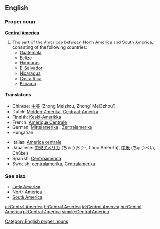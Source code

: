 ==English==
{{wikipedia}}

===Proper noun===
'''[[Central]] [[America]]'''

# The part of the [[Americas]] between [[North America]] and [[South America]], consisting of the following countries:
#*[[Guatemala]]
#*[[Belize]]
#*[[Honduras]]
#*[[El Salvador]]
#*[[Nicaragua]]
#*[[Costa Rica]]
#*[[Panama]]

====Translations====
{{trans-top|the part of the Americas between North America and South America}}
*Chinese: [[中美]] (Zhong Meizhou, Zhong1 Mei3zhou1)
*Dutch: [[Midden-Amerika]], [[Centraal-Amerika]]
*Finnish: [[Keski-Amerikka]]
*French: [[Amérique Centrale]] {{f}}
*German: [[Mittelamerika]] {{n}}, [[Zentralamerika]] {{n}}
* Hungarian: {{t|hu|Közép-Amerika}}
{{trans-mid}}
*Italian: [[America centrale]] {{f}}
*Japanese: [[中央アメリカ]] (ちゅうおう-, Chūō Amerika), [[中米]] (ちゅうべい, Chūbei)
*Spanish: [[Centroamérica]]
*Swedish: [[centralamerika]], [[Centralamerika]] {{n}}
{{trans-bottom}}

===See also===
*[[Latin America]]
*[[North America]]
*[[South America]]

[[Category:English proper nouns]]

[[el:Central America]]
[[fr:Central America]]
[[id:Central America]]
[[hu:Central America]]
[[pl:Central America]]
[[simple:Central America]]